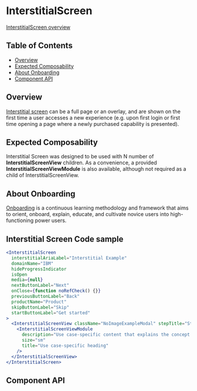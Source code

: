 
# InterstitialScreen

[InterstitialScreen overview](https://pages.github.ibm.com/carbon/ibm-products/components/onboarding/interstitial-screen/)

## Table of Contents

- [Overview](#overview)
- [Expected Composability](#expected-composability)
- [About Onboarding](#about-onboarding)
- [Component API](#component-api)

## Overview

[Interstitial screen](https://pages.github.ibm.com/carbon/ibm-products/components/onboarding/interstitial-screen/usage)
can be a full page or an overlay, and are shown on the first time a user
accesses a new experience (e.g. upon first login or first time opening a page
where a newly purchased capability is presented).

## Expected Composability

Interstitial Screen was designed to be used with N number of
**InterstitialScreenView** children. As a convenience, a provided
**InterstitialScreenViewModule** is also available, although not required as a
child of InterstitialScreenView.

## About Onboarding

[Onboarding](https://pages.github.ibm.com/security/security-design/teams-across-security/onboarding/overview/)
is a continuous learning methodology and framework that aims to orient, onboard,
explain, educate, and cultivate novice users into high-functioning power users.

## Interstitial Screen Code sample

```jsx
<InterstitialScreen
  interstitialAriaLabel="Interstitial Example"
  domainName="IBM"
  hideProgressIndicator
  isOpen
  media={null}
  nextButtonLabel="Next"
  onClose={function noRefCheck() {}}
  previousButtonLabel="Back"
  productName="Product"
  skipButtonLabel="Skip"
  startButtonLabel="Get started"
>
  <InterstitialScreenView className="NoImageExampleModal" stepTitle="Step 1">
    <InterstitialScreenViewModule
      description="Use case-specific content that explains the concept. Use case-specific content that explains the concept. Use case-specific content that explains the concept. Use case-specific content that explains the concept."
      size="sm"
      title="Use case-specific heading"
    />
  </InterstitialScreenView>
</InterstitialScreen>
```

## Component API

<Controls />
